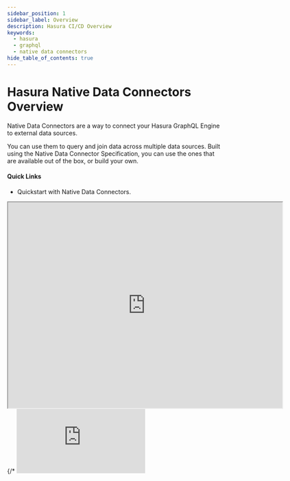 ```yaml
---
sidebar_position: 1
sidebar_label: Overview
description: Hasura CI/CD Overview
keywords:
  - hasura
  - graphql
  - native data connectors
hide_table_of_contents: true
---
```



# Hasura Native Data Connectors Overview

<div className="overview-header">
  <div className="overview-text">
    <p>
      Native Data Connectors are a way to connect your Hasura GraphQL Engine to external data sources.
    </p>
    <p>
      You can use them to query and join data across multiple data sources. Built using 
      the Native Data Connector Specification, you can use the ones that are available out of the box, or build your own.
    </p>
    <h4>Quick Links</h4>
    <ul>
      <li>
        <VersionedLink to="/native-data-connectors/introduction">Quickstart with Native Data Connectors.</VersionedLink>
      </li>
    </ul>

  </div>
  <iframe src="https://drive.google.com/file/d/1KvnsjjgZ3OVNP-xk8e9E47F9vuI-kO6b/preview" width="640" height="480" allow="autoplay"></iframe>
 {/* <iframe
        src="https://www.youtube.com/embed/9vZeQ5tHiQo"
        frameBorder="0"
        allow="accelerometer; autoplay; encrypted-media; gyroscope; picture-in-picture"
        allowFullScreen
      /> */}
</div>

## Native Data Connector Links

<div className="overview-gallery">
  <VersionedLink to="/native-data-connectors/introduction/">
    <div className="card">
      <h3>Learn more</h3>
      <p>Learn more about what exactly a Native Data Connector is and why you'd want to use it.</p>
    </div>
  </VersionedLink>
  <VersionedLink to="/native-data-connectors/build-your-own-connector/">
    <div className="card">
      <h3>Build you own</h3>
      <p>
        If there isn't an existing data connector for your particular data source, you can build your own (and share
        it)!
      </p>
    </div>
  </VersionedLink>
  <a href="https://github.com/hasura/ndc-hub">
    <div className="card">
      <h3>Check out the available connectors</h3>
      <p>We built the NDC Hub so you can find community-built data connectors for your source-of-choice.</p>
    </div>
  </a>
</div>
